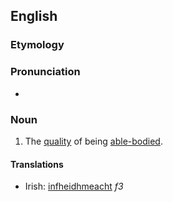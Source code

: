 ==English==

===Etymology===
{{suffix|able-bodied|ness|lang=en}}

===Pronunciation===
* {{a|US}} {{IPA|/ˈei.bl̩ˌbɑ.did.nəs/|lang=en}}

===Noun===
{{en-noun|-}}

# The [[quality]] of being [[able-bodied]].

====Translations====
{{trans-top|the quality of being able-bodied}}
* Irish: [[infheidhmeacht]] ''f3''
{{trans-mid}}
{{trans-bottom}}